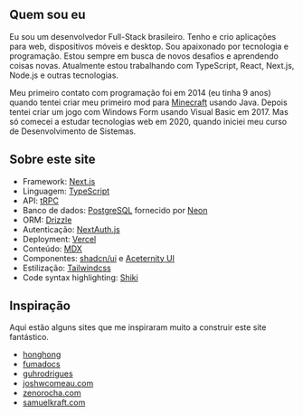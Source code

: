 ## Quem sou eu

Eu sou um desenvolvedor Full-Stack brasileiro. Tenho <DisplayAge /> e crio aplicações para web, dispositivos móveis e desktop. Sou apaixonado por tecnologia e programação. Estou sempre em busca de novos desafios e aprendendo coisas novas. Atualmente estou trabalhando com TypeScript, React, Next.js, Node.js e outras tecnologias.

Meu primeiro contato com programação foi em 2014 (eu tinha 9 anos) quando tentei criar meu primeiro mod para [Minecraft](https://www.minecraft.net) usando Java. Depois tentei criar um jogo com Windows Form usando Visual Basic em 2017. Mas só comecei a estudar tecnologias web em 2020, quando iniciei meu curso de Desenvolvimento de Sistemas.

## Sobre este site

- Framework: [Next.js](https://nextjs.org)
- Linguagem: [TypeScript](https://www.typescriptlang.org)
- API: [tRPC](https://trpc.io)
- Banco de dados: [PostgreSQL](https://www.postgresql.org) fornecido por [Neon](https://neon.tech)
- ORM: [Drizzle](https://orm.drizzle.team)
- Autenticação: [NextAuth.js](https://authjs.dev)
- Deployment: [Vercel](https://vercel.com)
- Conteúdo: [MDX](https://mdxjs.com)
- Componentes: [shadcn/ui](https://ui.shadcn.com) e [Aceternity UI](https://ui.aceternity.com)
- Estilização: [Tailwindcss](https://tailwindcss.com)
- Code syntax highlighting: [Shiki](https://shiki.style)

## Inspiração

Aqui estão alguns sites que me inspiraram muito a construir este site fantástico.

- [honghong](https://honghong.me)
- [fumadocs](https://fumadocs.vercel.app)
- [guhrodrigues](https://www.guhrodrigues.com)
- [joshwcomeau.com](https://www.joshwcomeau.com)
- [zenorocha.com](https://zenorocha.com)
- [samuelkraft.com](https://samuelkraft.com)
